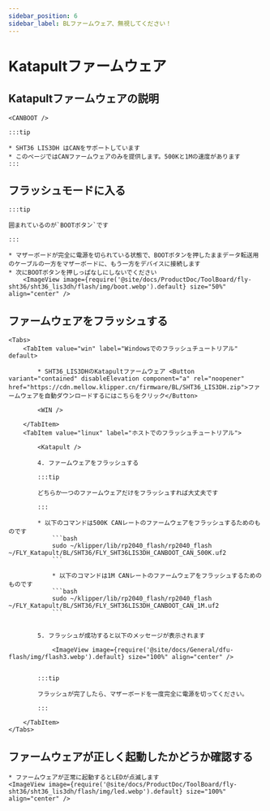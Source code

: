 ```yaml
---
sidebar_position: 6
sidebar_label: BLファームウェア、無視してください！
---
```



# Katapultファームウェア

## Katapultファームウェアの説明

    <CANBOOT />

    :::tip

    * SHT36 LIS3DH はCANをサポートしています
    * このページではCANファームウェアのみを提供します。500Kと1Mの速度があります
    :::

## フラッシュモードに入る

    :::tip

    囲まれているのが`BOOTボタン`です

    :::

    * マザーボードが完全に電源を切られている状態で、BOOTボタンを押したままデータ転送用のケーブルの一方をマザーボードに、もう一方をデバイスに接続します
    * 次にBOOTボタンを押しっぱなしにしないでください
        <ImageView image={require('@site/docs/ProductDoc/ToolBoard/fly-sht36/sht36_lis3dh/flash/img/boot.webp').default} size="50%" align="center" />

## ファームウェアをフラッシュする
    <Tabs>
        <TabItem value="win" label="Windowsでのフラッシュチュートリアル" default>

            * SHT36_LIS3DHのKatapultファームウェア <Button variant="contained" disableElevation component="a" rel="noopener" href="https://cdn.mellow.klipper.cn/firmware/BL/SHT36_LIS3DH.zip">ファームウェアを自動ダウンロードするにはこちらをクリック</Button>

            <WIN />

        </TabItem>
        <TabItem value="linux" label="ホストでのフラッシュチュートリアル">
            
            <Katapult />

            4. ファームウェアをフラッシュする

            :::tip

            どちらか一つのファームウェアだけをフラッシュすれば大丈夫です

            :::

            * 以下のコマンドは500K CANレートのファームウェアをフラッシュするためのものです
                ```bash
                sudo ~/klipper/lib/rp2040_flash/rp2040_flash ~/FLY_Katapult/BL/SHT36/FLY_SHT36LIS3DH_CANBOOT_CAN_500K.uf2
                ```
                        
                * 以下のコマンドは1M CANレートのファームウェアをフラッシュするためのものです
                ```bash
                sudo ~/klipper/lib/rp2040_flash/rp2040_flash ~/FLY_Katapult/BL/SHT36/FLY_SHT36LIS3DH_CANBOOT_CAN_1M.uf2
                ```


            5. フラッシュが成功すると以下のメッセージが表示されます

                <ImageView image={require('@site/docs/General/dfu-flash/img/flash3.webp').default} size="100%" align="center" />


            :::tip

            フラッシュが完了したら、マザーボードを一度完全に電源を切ってください。

            :::

        </TabItem>
    </Tabs>

## ファームウェアが正しく起動したかどうか確認する

    * ファームウェアが正常に起動するとLEDが点滅します
    <ImageView image={require('@site/docs/ProductDoc/ToolBoard/fly-sht36/sht36_lis3dh/flash/img/led.webp').default} size="100%" align="center" />
